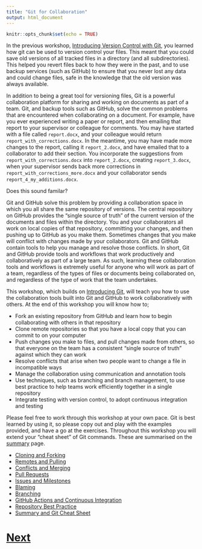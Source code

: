 ```yaml
---
title: "Git for Collaboration"
output: html_document
---
```


```r
knitr::opts_chunk$set(echo = TRUE)
```

In the previous workshop, [Introducing Version Control with Git](https://chryswoods.com/introducing_git), you learned how git can be
used to version control your files. This meant that you could save old versions of all tracked files in a directory (and all
subdirectories). This helped you revert files back to how they were in the past, and to use backup services (such as GitHub)
to ensure that you never lost any data and could change files, safe in the knowledge that the old version was always available.

In addition to being a great tool for versioning files, Git is a powerful collaboration platform for sharing and working 
on documents as part of a team. Git, and backup tools such as GitHub, solve the common problems that are encountered 
when collaborating on a document. For example, have you ever experienced writing a paper or report, and then emailing 
that report to your supervisor or colleague for comments. You may have started with a file called `report.docx`, and
your colleague would return `report_with_corrections.docx`. In the meantime, you may have made more changes to the 
report, calling it `report_2.docx`, and have emailed that to a collaborator to add their section. You incorporate
the suggestions from `report_with_corrections.docx` into `report_2.docx`, creating `report_3.docx`, when your supervisor
sends back more corrections in `report_with_corrections_more.docx` and your collaborator sends `report_4_my_additions.docx`.

Does this sound familar?

Git and GitHub solve this problem by providing a collaboration space in which you all share the same repository of
versions. The central repository on GitHub provides the "single source of truth" of the current version of the 
documents and files within the directory. You and your collaborators all work on local copies of that repository, 
committing your changes, and then pushing up to GitHub as you make them. Sometimes changes that you make will 
conflict with changes made by your collaborators. Git and GitHub contain tools to help you manage and resolve
those conflicts. In short, Git and GitHub provide tools and workflows that work productively and collaboratively
as part of a large team. As such, learning these collaboration tools and workflows is extremely useful
for anyone who will work as part of a team, regardless of the types of files or documents being collaborated
on, and regardless of the type of work that the team undertakes.

This workshop, which builds on 
[Introducing Git](https://chryswoods.com/introducing_git), will teach you how to use the collaboration
tools built into Git and GitHub to work collaboratively with others. At the end of this workshop you 
will know how to;

* Fork an existing repository from GitHub and learn how to begin collaborating with others 
  in that repository
* Clone remote repositories so that you have a local copy that you can commit to on your computer
* Push changes you make to files, and pull changes made from others, so that everyone on the team
  has a consistent "single source of truth" against which they can work
* Resolve conflicts that arise when two people want to change a file in incompatible ways
* Manage the collaboration using communication and annotation tools
* Use techniques, such as branching and branch management, to use best practice to help teams
  work efficiently together in a single repository
* Integrate testing with version control, to adopt continuous integration and testing

Please feel free to work through this workshop at your own pace. Git is best learned by using it, so
please copy out and play with the examples provided, and have a go at the exercises. Throughout this
workshop you will extend your "cheat sheet" of Git commands. These are summarised on the 
[summary](summary.html) page.

* [Cloning and Forking](forking.html)
* [Remotes and Pulling](pulling.html)
* [Conflicts and Merging](merging.html)
* [Pull Requests](pullrequests.html)
* [Issues and Milestones](issues.html)
* [Blaming](blaming.html)
* [Branching](branching.html)
* [GitHub Actions and Continuous Integration](actions.html)
* [Repository Best Practice](bestpractice.html)
* [Summary and Git Cheat Sheet](summary.html)

# [Next](forking.html)
